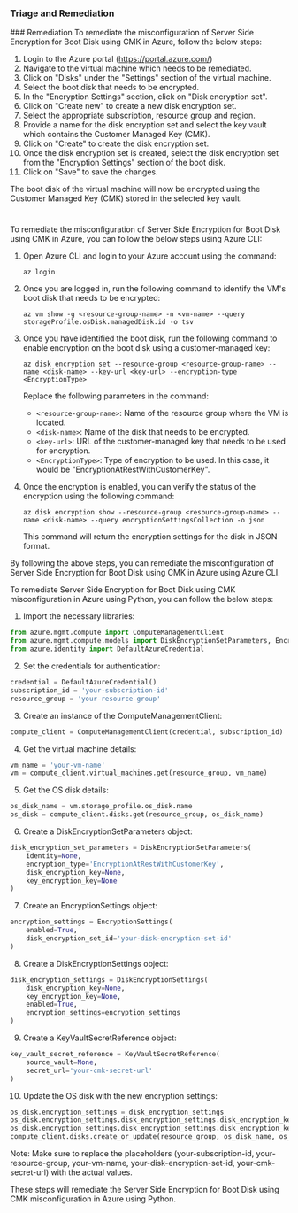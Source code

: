 
### Triage and Remediation
<Tabs>
<Tab title='Remediation'>
### Remediation

<AccordionGroup>
<Accordion title='Using Console' defaultOpen='true'>
To remediate the misconfiguration of Server Side Encryption for Boot Disk using CMK in Azure, follow the below steps:

1. Login to the Azure portal (https://portal.azure.com/)
2. Navigate to the virtual machine which needs to be remediated.
3. Click on "Disks" under the "Settings" section of the virtual machine.
4. Select the boot disk that needs to be encrypted.
5. In the "Encryption Settings" section, click on "Disk encryption set".
6. Click on "Create new" to create a new disk encryption set.
7. Select the appropriate subscription, resource group and region.
8. Provide a name for the disk encryption set and select the key vault which contains the Customer Managed Key (CMK).
9. Click on "Create" to create the disk encryption set.
10. Once the disk encryption set is created, select the disk encryption set from the "Encryption Settings" section of the boot disk.
11. Click on "Save" to save the changes.

The boot disk of the virtual machine will now be encrypted using the Customer Managed Key (CMK) stored in the selected key vault.

#
</Accordion>

<Accordion title='Using CLI'>
To remediate the misconfiguration of Server Side Encryption for Boot Disk using CMK in Azure, you can follow the below steps using Azure CLI:

1. Open Azure CLI and login to your Azure account using the command: 

   `az login`

2. Once you are logged in, run the following command to identify the VM's boot disk that needs to be encrypted:

   `az vm show -g <resource-group-name> -n <vm-name> --query storageProfile.osDisk.managedDisk.id -o tsv`

3. Once you have identified the boot disk, run the following command to enable encryption on the boot disk using a customer-managed key:

   `az disk encryption set --resource-group <resource-group-name> --name <disk-name> --key-url <key-url> --encryption-type <EncryptionType>`

   Replace the following parameters in the command:

   - `<resource-group-name>`: Name of the resource group where the VM is located.
   - `<disk-name>`: Name of the disk that needs to be encrypted.
   - `<key-url>`: URL of the customer-managed key that needs to be used for encryption.
   - `<EncryptionType>`: Type of encryption to be used. In this case, it would be "EncryptionAtRestWithCustomerKey".

4. Once the encryption is enabled, you can verify the status of the encryption using the following command:

   `az disk encryption show --resource-group <resource-group-name> --name <disk-name> --query encryptionSettingsCollection -o json`

   This command will return the encryption settings for the disk in JSON format.

By following the above steps, you can remediate the misconfiguration of Server Side Encryption for Boot Disk using CMK in Azure using Azure CLI.
</Accordion>

<Accordion title='Using Python'>
To remediate Server Side Encryption for Boot Disk using CMK misconfiguration in Azure using Python, you can follow the below steps:

1. Import the necessary libraries:

```python
from azure.mgmt.compute import ComputeManagementClient
from azure.mgmt.compute.models import DiskEncryptionSetParameters, EncryptionSettings, DiskEncryptionSettings, KeyVaultSecretReference
from azure.identity import DefaultAzureCredential
```

2. Set the credentials for authentication:

```python
credential = DefaultAzureCredential()
subscription_id = 'your-subscription-id'
resource_group = 'your-resource-group'
```

3. Create an instance of the ComputeManagementClient:

```python
compute_client = ComputeManagementClient(credential, subscription_id)
```

4. Get the virtual machine details:

```python
vm_name = 'your-vm-name'
vm = compute_client.virtual_machines.get(resource_group, vm_name)
```

5. Get the OS disk details:

```python
os_disk_name = vm.storage_profile.os_disk.name
os_disk = compute_client.disks.get(resource_group, os_disk_name)
```

6. Create a DiskEncryptionSetParameters object:

```python
disk_encryption_set_parameters = DiskEncryptionSetParameters(
    identity=None,
    encryption_type='EncryptionAtRestWithCustomerKey',
    disk_encryption_key=None,
    key_encryption_key=None
)
```

7. Create an EncryptionSettings object:

```python
encryption_settings = EncryptionSettings(
    enabled=True,
    disk_encryption_set_id='your-disk-encryption-set-id'
)
```

8. Create a DiskEncryptionSettings object:

```python
disk_encryption_settings = DiskEncryptionSettings(
    disk_encryption_key=None,
    key_encryption_key=None,
    enabled=True,
    encryption_settings=encryption_settings
)
```

9. Create a KeyVaultSecretReference object:

```python
key_vault_secret_reference = KeyVaultSecretReference(
    source_vault=None,
    secret_url='your-cmk-secret-url'
)
```

10. Update the OS disk with the new encryption settings:

```python
os_disk.encryption_settings = disk_encryption_settings
os_disk.encryption_settings.disk_encryption_settings.disk_encryption_key.secret_url = key_vault_secret_reference.secret_url
os_disk.encryption_settings.disk_encryption_settings.disk_encryption_key.source_vault = key_vault_secret_reference.source_vault
compute_client.disks.create_or_update(resource_group, os_disk_name, os_disk)
```

Note: Make sure to replace the placeholders (your-subscription-id, your-resource-group, your-vm-name, your-disk-encryption-set-id, your-cmk-secret-url) with the actual values.

These steps will remediate the Server Side Encryption for Boot Disk using CMK misconfiguration in Azure using Python.
</Accordion>

</AccordionGroup>
</Tab>
</Tabs>
